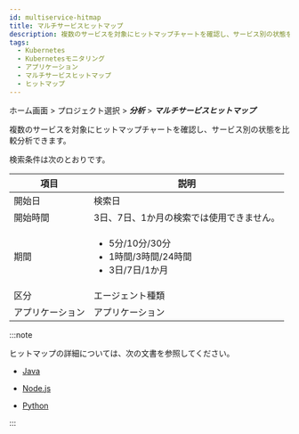 ```yaml
---
id: multiservice-hitmap
title: マルチサービスヒットマップ
description: 複数のサービスを対象にヒットマップチャートを確認し、サービス別の状態を比較分析できます。
tags:
  - Kubernetes
  - Kubernetesモニタリング
  - アプリケーション
  - マルチサービスヒットマップ
  - ヒットマップ
---
```


ホーム画面 > プロジェクト選択 > **_分析_** > **_マルチサービスヒットマップ_**

<ImgLang img='whatap_kubernetes_application_multiservice_hitmap.png' desc='マルチサービスヒットマップ' />

複数のサービスを対象にヒットマップチャートを確認し、サービス別の状態を比較分析できます。

検索条件は次のとおりです。

| 項目         | 説明                                                                             |
| ---------- | ------------------------------------------------------------------------------ |
| 開始日        | 検索日                                                                            |
| 開始時間       | 3日、7日、1か月の検索では使用できません。                                                         |
| 期間         | <ul><li>5分/10分/30分</li><li>1時間/3時間/24時間</li><li>3日/7日/1か月</li></ul>            |
| 区分         | エージェント種類                                                                       |
| アプリケーション   | アプリケーション                                                                       |

:::note

ヒットマップの詳細については、次の文書を参照してください。

- [Java](../java/trs-view)

- [Node.js](../nodejs/trs-view)

- [Python](../python/trs-view)

:::
